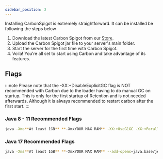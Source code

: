 ```yaml
---
sidebar_position: 2
---
```

Installing CarbonSpigot is extremely straightforward. It can be installed be following the steps below

1. Download the latest Carbon Spigot from our [Store](https://refinedev.xyz/resources/carbonspigot.15/).
2. Upload the Carbon Spigot jar file to your server's main folder.
3. Start the server for the first time with Carbon Spigot.
4. Voila! You're all set to start using Carbon and take advantage of its features.


## Flags

:::note
Please note that the -XX:+DisableExplicitGC flag is NOT recommended with Carbon due to the loader having to do manual GC on startup. This is only for the first startup of Retention and is not needed afterwards. Although it is always recommended to restart carbon after the first start.
:::

### Java 8 - 11 Recommended Flags
```sh
java -Xms**At least 1GB** **-XmxYOUR MAX RAM** -XX:+UseG1GC -XX:+ParallelRefProcEnabled -XX:+UnlockExperimentalVMOptions -XX:+AlwaysPreTouch -XX:G1NewSizePercent=30 -XX:G1MaxNewSizePercent=40 -XX:G1HeapRegionSize=8M -XX:G1ReservePercent=20 -XX:G1HeapWastePercent=5 -XX:G1MixedGCCountTarget=4 -XX:InitiatingHeapOccupancyPercent=15 -XX:G1MixedGCLiveThresholdPercent=90 -XX:G1RSetUpdatingPauseTimePercent=5 -XX:SurvivorRatio=32 -XX:+PerfDisableSharedMem -XX:MaxGCPauseMillis=30 -XX:MaxTenuringThreshold=1 -jar server.jar
```
### Java 17 Recommended Flags
```bash
java -Xms**At least 1GB** **-XmxYOUR MAX RAM** --add-opens=java.base/jdk.internal.misc=ALL-UNNAMED --add-opens=java.base/jdk.internal.reflect=ALL-UNNAMED --add-opens=java.base/java.lang=ALL-UNNAMED -XX:+UnlockExperimentalVMOptions -XX:+UseZGC -XX:+AlwaysPreTouch -XX:+PerfDisableSharedMem -XX:-ZUncommit -XX:+ParallelRefProcEnabled -noverify -jar server.jar
```